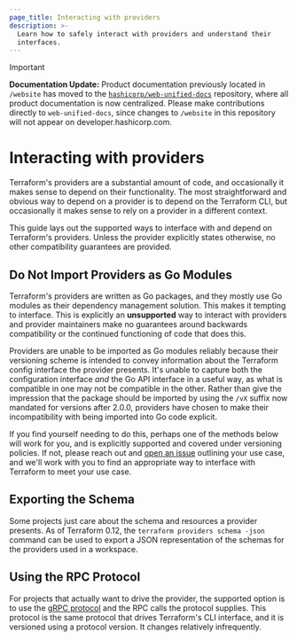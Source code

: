 ```yaml
---
page_title: Interacting with providers
description: >-
  Learn how to safely interact with providers and understand their
  interfaces.
---
```


> [!IMPORTANT]  
> **Documentation Update:** Product documentation previously located in `/website` has moved to the [`hashicorp/web-unified-docs`](https://github.com/hashicorp/web-unified-docs) repository, where all product documentation is now centralized. Please make contributions directly to `web-unified-docs`, since changes to `/website` in this repository will not appear on developer.hashicorp.com.

# Interacting with providers

Terraform's providers are a substantial amount of code, and occasionally it
makes sense to depend on their functionality. The most straightforward and
obvious way to depend on a provider is to depend on the Terraform CLI, but
occasionally it makes sense to rely on a provider in a different context.

This guide lays out the supported ways to interface with and depend on
Terraform's providers. Unless the provider explicitly states otherwise, no
other compatibility guarantees are provided.

## Do Not Import Providers as Go Modules

Terraform's providers are written as Go packages, and they mostly use Go
modules as their dependency management solution. This makes it tempting to
interface. This is explicitly an **unsupported** way to interact with providers
and provider maintainers make no guarantees around backwards compatibility or
the continued functioning of code that does this.

Providers are unable to be imported as Go modules reliably because their
versioning scheme is intended to convey information about the Terraform config
interface the provider presents. It's unable to capture both the configuration
interface _and_ the Go API interface in a useful way, as what is compatible in
one may not be compatible in the other. Rather than give the impression that
the package should be imported by using the `/vX` suffix now mandated for
versions after 2.0.0, providers have chosen to make their incompatibility with
being imported into Go code explicit.

If you find yourself needing to do this, perhaps one of the methods below will
work for you, and is explicitly supported and covered under versioning policies.
If not, please reach out and [open an issue](https://github.com/hashicorp/terraform/issues/new)
outlining your use case, and we'll work with you to find an appropriate way
to interface with Terraform to meet your use case.

## Exporting the Schema

Some projects just care about the schema and resources a provider presents. As
of Terraform 0.12, the `terraform providers schema -json` command can be used
to export a JSON representation of the schemas for the providers used in a
workspace.

## Using the RPC Protocol

For projects that actually want to drive the provider, the supported option is to use the [gRPC protocol](https://github.com/hashicorp/terraform/tree/main/docs/plugin-protocol)
and the RPC calls the protocol supplies. This
protocol is the same protocol that drives Terraform's CLI interface, and
it is versioned using a protocol version. It changes relatively infrequently.
